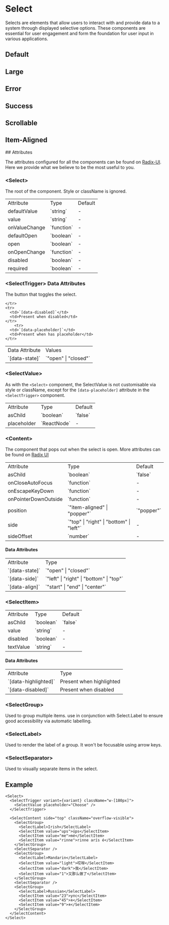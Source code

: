 

<Meta of={SelectStories} />

# Select

Selects are elements that allow users to interact with and provide data to a system through displayed selective options. These components are essential for user engagement and form the foundation for user input in various applications.

## Default

<Canvas of={SelectStories.Default} />

## Large

<Canvas of={SelectStories.Large} />


## Error

<Canvas of={SelectStories.Error} />

## Success

<Canvas of={SelectStories.Success} />

## Scrollable

<Canvas of={SelectStories.Long} />

## Item-Aligned

<Canvas of={SelectStories.ItemAligned} />
## Attributes

The attributes configured for all the components can be found on [Radix-UI](https://www.radix-ui.com/primitives/docs/components/select). Here we provide what we believe to be the most useful to you.

### \<Select>

The root of the component. Style or className is ignored.

<table>
  <tbody>
    <tr>
      <td>Attribute</td>
      <td>Type</td>
      <td>Default</td>
    </tr>
    <tr>
      <td>defaultValue</td>
      <td>`string`</td>
      <td>-</td>
    </tr>
    <tr>
      <td>value</td>
      <td>`string`</td>
      <td>-</td>
    </tr>
    <tr>
      <td>onValueChange</td>
      <td>`function`</td>
      <td>-</td>
    </tr>
    <tr>
      <td>defaultOpen</td>
      <td>`boolean`</td>
      <td>-</td>
    </tr>
    <tr>
      <td>open</td>
      <td>`boolean`</td>
      <td>-</td>
    </tr>
    <tr>
      <td>onOpenChange</td>
      <td>`function`</td>
      <td>-</td>
    </tr>
    <tr>
      <td>disabled</td>
      <td>`boolean`</td>
      <td>-</td>
    </tr>
    <tr>
      <td>required</td>
      <td>`boolean`</td>
      <td>-</td>
    </tr>
  </tbody>
</table>

### \<SelectTrigger> Data Attributes

The button that toggles the select.

<table>
  <tbody>
    <tr>
      <td>Data Attribute</td>
      <td>Values</td>
    </tr>
    <tr>
      <td>`[data-state]`</td>
      <td>`"open" | "closed"`</td>

    </tr>
    <tr>
      <td>`[data-disabled]`</td>
      <td>Present when disabled</td>
    </tr>
        <tr>
      <td>`[data-placeholder]`</td>
      <td>Present when has placeholder</td>
    </tr>

  </tbody>
</table>

### \<SelectValue>

As with the `<Select>` component, the SelectValue is not customisable via style or className, except for the `[data-placeholder]` attribute in the `<SelectTrigger>` component.

<table>
  <tbody>
    <tr>
      <td>Attribute</td>
      <td>Type</td>
      <td>Default</td>
    </tr>
    <tr>
      <td>asChild</td>
      <td>`boolean`</td>
      <td>`false`</td>
    </tr>
    <tr>
      <td>placeholder</td>
      <td>`ReactNode`</td>
      <td>-</td>
    </tr>

  </tbody>
</table>

### \<Content>

The component that pops out when the select is open. More attributes can be found on [Radix UI](https://www.radix-ui.com/primitives/docs/components/select)

<table>
  <tbody>
    <tr>
      <td>Attribute</td>
      <td>Type</td>
      <td>Default</td>
    </tr>
    <tr>
      <td>asChild</td>
      <td>`boolean`</td>
      <td>`false`</td>
    </tr>
    <tr>
      <td>onCloseAutoFocus</td>
      <td>`function`</td>
      <td>-</td>
    </tr>
    <tr>
      <td>onEscapeKeyDown</td>
      <td>`function`</td>
      <td>-</td>
    </tr>
    <tr>
      <td>onPointerDownOutside</td>
      <td>`function`</td>
      <td>-</td>
    </tr>
    <tr>
      <td>position</td>
      <td>`"item-aligned" | "popper"`</td>
      <td>`"popper"`</td>
    </tr>
    <tr>
      <td>side</td>
      <td>`"top" | "right" | "bottom" | "left"`</td>
      <td>-</td>
    </tr>
    <tr>
      <td>sideOffset</td>
      <td>`number`</td>
      <td>-</td>
    </tr>
  </tbody>
</table>

#### **Data Attributes**

<table>
  <tbody>
    <tr>
      <td>Attribute</td>
      <td>Type</td>
    </tr>
    <tr>
      <td>`[data-state]`</td>
      <td>`"open" | "closed"`</td>
    </tr>
    <tr>
      <td>`[data-side]`</td>
      <td>`"left" | "right" | "bottom" | "top"`</td>
    </tr>
    <tr>
      <td>`[data-align]`</td>
      <td>`"start" | "end" | "center"`</td>
    </tr>
  </tbody>
</table>

### \<SelectItem>

<table>
  <tbody>
    <tr>
      <td>Attribute</td>
      <td>Type</td>
      <td>Default</td>
    </tr>
    <tr>
      <td>asChild</td>
      <td>`boolean`</td>
      <td>`false`</td>
    </tr>
    <tr>
      <td>value</td>
      <td>`string`</td>
      <td>-</td>
    </tr>
    <tr>
      <td>disabled</td>
      <td>`boolean`</td>
      <td>-</td>
    </tr>
    <tr>
      <td>textValue</td>
      <td>`string`</td>
      <td>-</td>
    </tr>
  </tbody>
</table>

#### **Data Attributes**

<table>
  <tbody>
    <tr>
      <td>Attribute</td>
      <td>Type</td>
    </tr>
    <tr>
      <td>`[data-highlighted]`</td>
      <td>Present when highlighted</td>
    </tr>
    <tr>
      <td>`[data-disabled]`</td>
      <td>Present when disabled</td>
    </tr>
  </tbody>
</table>

### \<SelectGroup>

Used to group multiple items. use in conjunction with Select.Label to ensure good accessibility via automatic labelling.

### \<SelectLabel>

Used to render the label of a group. It won't be focusable using arrow keys.

### \<SelectSeparator>

Used to visually separate items in the select.

## Example

```tsx
<Select>
  <SelectTrigger variant={variant} className="w-[180px]">
    <SelectValue placeholder="Choose" />
  </SelectTrigger>

  <SelectContent side="top" className="overflow-visible">
    <SelectGroup>
      <SelectLabel>Irish</SelectLabel>
      <SelectItem value="ups">úps</SelectItem>
      <SelectItem value="me">mé</SelectItem>
      <SelectItem value="rinne">rinne arís é</SelectItem>
    </SelectGroup>
    <SelectSeparator />
    <SelectGroup>
      <SelectLabel>Mandarin</SelectLabel>
      <SelectItem value="light">哎呀</SelectItem>
      <SelectItem value="dark">我</SelectItem>
      <SelectItem value="1">又那么做了</SelectItem>
    </SelectGroup>
    <SelectSeparator />
    <SelectGroup>
      <SelectLabel>Russian</SelectLabel>
      <SelectItem value="23">упс</SelectItem>
      <SelectItem value="45">я</SelectItem>
      <SelectItem value="9">я</SelectItem>
    </SelectGroup>
  </SelectContent>
</Select>
```
